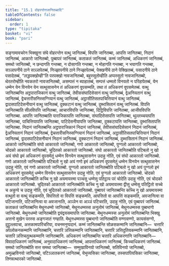 ```yaml
---
title: "15.1 वोहरन्तेनजानितब्बादि"
tableOfContents: false
sidebar:
  order: 1
type: "tipitaka"
basket: "vi"
book: "pari"
---
```



<DynamicBreadcrumb />

<Division number="368" book="pari">

<Paragraph number="1836" book="pari">
सङ्गामावचरेन भिक्खुना संघे वोहरन्तेन वत्थु जानितब्बं, विपत्ति जानितब्बा, आपत्ति जानितब्बा, निदानं जानितब्बं, आकारो जानितब्बो, पुब्बापरं जानितब्बं, कताकतं जानितब्बं, कम्मं जानितब्बं, अधिकरणं जानितब्बं, समथो जानितब्बो, न छन्दागति गन्तब्बा, न दोसागति गन्तब्बा, न मोहागति गन्तब्बा, न भयागति गन्तब्बा, सञ्ञापनीये ठाने सञ्ञापेतब्बं, निज्झापनीये ठाने निज्झापेतब्बं, पेक्खनीये ठाने पेक्खितब्बं, पसादनीये ठाने पसादेतब्बं, “लद्धपक्खोम्ही”ति परपक्खो नावजानितब्बो, बहुस्सुतोम्हीति अप्पस्सुतो नावजानितब्बो, थेरतरोम्हीति नवकतरो नावजानितब्बो, असम्पत्तं न ब्याहातब्बं, सम्पत्तं धम्मतो विनयतो न परिहापेतब्बं, येन धम्मेन येन विनयेन येन सत्थुसासनेन तं अधिकरणं वूपसम्मति, तथा तं अधिकरणं वूपसमेतब्बं.
</Paragraph>

</Division>
<Division number="369" book="pari">

<Paragraph number="1837" book="pari">
<Emphasis>वत्थु जानितब्बन्</Emphasis>ति अट्ठपाराजिकानं वत्थु जानितब्बं, तेवीससंघादिसेसानं वत्थु जानितब्बं, द्वेअनियतानं वत्थु जानितब्बं, द्वेचत्तारीसनिस्सग्गियानं वत्थु जानितब्बं, अट्ठासीतिसतपाचित्तियानं वत्थु जानितब्बं, द्वादसपाटिदेसनीयानं वत्थु जानितब्बं, दुक्कटानं वत्थु जानितब्बं, दुब्भासितानं वत्थु जानितब्बं.
</Paragraph>

</Division>
<Division number="370" book="pari">

<Paragraph number="1838" book="pari">
<Emphasis>विपत्ति जानितब्बा</Emphasis>ति सीलविपत्ति जानितब्बा, आचारविपत्ति जानितब्बा, दिट्ठिविपत्ति जानितब्बा, आजीवविपत्ति जानितब्बा.
</Paragraph>

</Division>
<Division number="371" book="pari">

<Paragraph number="1839" book="pari">
<Emphasis>आपत्ति जानितब्बा</Emphasis>ति पाराजिकापत्ति जानितब्बा, संघादिसेसापत्ति जानितब्बा, थुल्लच्चयापत्ति जानितब्बा, पाचित्तियापत्ति जानितब्बा, पाटिदेसनीयापत्ति जानितब्बा, दुक्कटापत्ति जानितब्बा, दुब्भासितापत्ति जानितब्बा.
</Paragraph>

</Division>
<Division number="372" book="pari">

<Paragraph number="1840" book="pari">
<Emphasis>निदानं</Emphasis> <Emphasis>जानितब्बन्</Emphasis>ति अट्ठपाराजिकानं निदानं जानितब्बं, तेवीससंघादिसेसानं निदानं जानितब्बं, द्वेअनियतानं निदानं जानितब्बं, द्वेचत्तारीसनिस्सग्गियानं निदानं जानितब्बं, अट्ठासीतिसतपाचित्तियानं निदानं जानितब्बं, द्वादसपाटिदेसनीयानं निदानं जानितब्बं, दुक्कटानं निदानं जानितब्बं, दुब्भासितानं निदानं जानितब्बं.
</Paragraph>

</Division>
<Division number="373" book="pari">

<Paragraph number="1841" book="pari">
<Emphasis>आकारो जानितब्बो</Emphasis>ति संघो आकारतो जानितब्बो, गणो आकारतो जानितब्बो, पुग्गलो आकारतो जानितब्बो, चोदको आकारतो जानितब्बो, चुदितको आकारतो जानितब्बो. <Emphasis>संघो आकारतो जानितब्बो</Emphasis>ति पटिबलो नु खो अयं संघो इमं अधिकरणं वूपसमेतुं धम्मेन विनयेन सत्थुसासनेन उदाहु नोति, एवं संघो आकारतो जानितब्बो. <Emphasis>गणो आकारतो जानितब्बो</Emphasis>ति पटिबलो नु खो अयं गणो इमं अधिकरणं वूपसमेतुं धम्मेन विनयेन सत्थुसासनेन उदाहु नोति, एवं गणो आकारतो जानितब्बो. <Emphasis>पुग्गलो आकारतो जानितब्बो</Emphasis>ति पटिबलो नु खो अयं पुग्गलो इमं अधिकरणं वूपसमेतुं धम्मेन विनयेन सत्थुसासनेन उदाहु नोति, एवं पुग्गलो आकारतो जानितब्बो. <Emphasis>चोदको आकारतो जानितब्बो</Emphasis>ति कच्चि नु खो अयमायस्मा पञ्चसु धम्मेसु पतिट्ठाय परं चोदेति उदाहु नोति, एवं चोदको आकारतो जानितब्बो. <Emphasis>चुदितको आकारतो जानितब्बो</Emphasis>ति कच्चि नु खो अयमायस्मा द्वीसु धम्मेसु पतिट्ठितो सच्चे च अकुप्पे च उदाहु नोति, एवं चुदितको आकारतो जानितब्बो.
</Paragraph>

</Division>
<Division number="374" book="pari">

<Paragraph number="1842" book="pari">
<Emphasis>पुब्बापरं जानितब्बन्</Emphasis>ति कच्चि नु खो अयमायस्मा वत्थुतो वा वत्थुं सङ्कमति, विपत्तितो वा विपत्तिं सङ्कमति, आपत्तितो वा आपत्तिं सङ्कमति, अवजानित्वा वा पटिजानाति, पटिजानित्वा वा अवजानाति, अञ्ञेन वा अञ्ञं पटिचरति, उदाहु नोति, एवं पुब्बापरं जानितब्बं.
</Paragraph>

</Division>
<Division number="375" book="pari">

<Paragraph number="1843" book="pari">
<Emphasis>कताकतं जानितब्बन्</Emphasis>ति मेथुनधम्मो जानितब्बो, मेथुनधम्मस्स अनुलोमं जानितब्बं, मेथुनधम्मस्स पुब्बभागो जानितब्बो. <Emphasis>मेथुनधम्मो जानितब्बो</Emphasis>ति द्वयंद्वयसमापत्ति जानितब्बा. <Emphasis>मेथुनधम्मस्स अनुलोमं</Emphasis> <Emphasis>जानितब्बन्</Emphasis>ति भिक्खु अत्तनो मुखेन परस्स अङ्गजातं गण्हाति. <Emphasis>मेथुनधम्मस्स पुब्बभागो जानितब्बो</Emphasis>ति वण्णावण्णो, कायसंसग्गो, दुट्ठुल्लवाचा, अत्तकामपारिचरिया, वचनमनुप्पदानं.
</Paragraph>

</Division>
<Division number="376" book="pari">

<Paragraph number="1844" book="pari">
<Emphasis>कम्मं जानितब्बन्</Emphasis>ति सोळसकम्मानि जानितब्बानि—  चत्तारि अपलोकनकम्मानि जानितब्बानि, चत्तारि ञत्तिकम्मानि जानितब्बानि, चत्तारि ञत्तिदुतियकम्मानि जानितब्बानि, चत्तारि ञत्तिचतुत्थकम्मानि जानितब्बानि.
</Paragraph>

</Division>
<Division number="377" book="pari">

<Paragraph number="1845" book="pari">
<Emphasis>अधिकरणं जानितब्बन्</Emphasis>ति चत्तारि अधिकरणानि जानितब्बानि—  विवादाधिकरणं जानितब्बं, अनुवादाधिकरणं जानितब्बं, आपत्ताधिकरणं जानितब्बं, किच्चाधिकरणं जानितब्बं.
</Paragraph>

</Division>
<Division number="378" book="pari">

<Paragraph number="1846" book="pari">
<Emphasis>समथो जानितब्बो</Emphasis>ति सत्त समथा जानितब्बा—  सम्मुखाविनयो जानितब्बो, सतिविनयो जानितब्बो, अमूळ्हविनयो जानितब्बो, पटिञ्ञातकरणं जानितब्बं, येभुय्यसिका जानितब्बा, तस्सपापियसिका जानितब्बा, तिणवत्थारको जानितब्बो.
</Paragraph>
</Division>